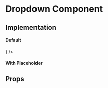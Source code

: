 
<Meta title="Core|Molecules/Dropdown" />

# Dropdown Component

## Implementation

#### Default

<Preview>
  <Story name="default">
    <Dropdown
      optionList={[
        { text: 'Show all members', value: 'o1' },
        { text: 'option2option2option2option2option2', value: 'o2' },
        { text: 'option3', value: 'op3' },
      ]}
      toggleIcon={
        <Icon
          name="chevron-down"
          className="dropdown-container__arrow"
          color="#00A5B5"
        />
      }
    />
  </Story>
</Preview>

#### With Placeholder

<Preview>
  <Story name="with placeholder">
    <Dropdown
      optionList={[
        { text: 'Show all members', value: 'o1' },
        { text: 'option2option2option2option2option2', value: 'o2' },
        { text: 'option3', value: 'op3' },
      ]}
      placeholder="Placeholder"
    />
  </Story>
</Preview>

## Props

<Props of={Dropdown} />
